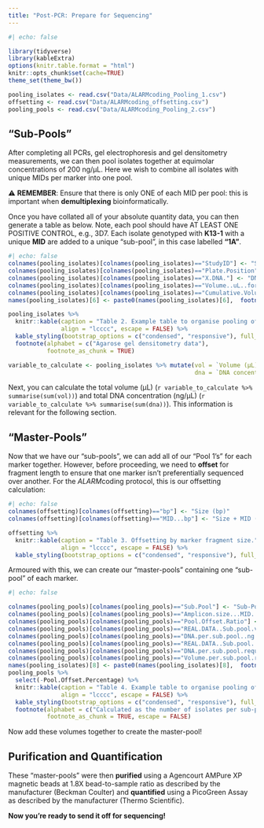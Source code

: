 ```yaml
---
title: "Post-PCR: Prepare for Sequencing"
---
```


```r
#| echo: false

library(tidyverse)
library(kableExtra)
options(knitr.table.format = "html") 
knitr::opts_chunk$set(cache=TRUE)
theme_set(theme_bw())

pooling_isolates <- read.csv("Data/ALARMcoding_Pooling_1.csv")
offsetting <- read.csv("Data/ALARMcoding_offsetting.csv")
pooling_pools <- read.csv("Data/ALARMcoding_Pooling_2.csv")
```

## "Sub-Pools"

After completing all PCRs, gel electrophoresis and gel densitometry measurements, we can then pool isolates together at equimolar concentrations of 200 ng/μL. Here we wish to combine all isolates with unique MIDs per marker into one pool.

⚠️ **REMEMBER**: Ensure that there is only ONE of each MID per pool: this is important when **demultiplexing** bioinformatically.

Once you have collated all of your absolute quantity data, you can then generate a table as below. Note, each pool should have AT LEAST ONE POSITIVE CONTROL, e.g., 3D7. Each isolate genotyped with **K13-1** with a unique **MID** are added to a unique "sub-pool", in this case labelled **"1A"**.

```r
#| echo: false
colnames(pooling_isolates)[colnames(pooling_isolates)=="StudyID"] <- "Sample Name"
colnames(pooling_isolates)[colnames(pooling_isolates)=="Plate.Position"] <- "Plate Position"
colnames(pooling_isolates)[colnames(pooling_isolates)=="X.DNA."] <- "DNA concentration"
colnames(pooling_isolates)[colnames(pooling_isolates)=="Volume..uL..for.200ng.to.add.to.pool"] <- "Volume (μL) to add to pool"
colnames(pooling_isolates)[colnames(pooling_isolates)=="Cumulative.Volume"] <- "Cumulative volume"
names(pooling_isolates)[6] <- paste0(names(pooling_isolates)[6],  footnote_marker_alphabet(1))

pooling_isolates %>%
  knitr::kable(caption = "Table 2. Example table to organise pooling of isolates per marker in 'sub-pools'",
               align = "lcccc", escape = FALSE) %>% 
  kable_styling(bootstrap_options = c("condensed", "responsive"), full_width = TRUE) %>%
  footnote(alphabet = c("Agarose gel densitometry data"),
           footnote_as_chunk = TRUE)

variable_to_calculate <- pooling_isolates %>% mutate(vol = `Volume (μL) to add to pool`, 
                                                     dna = `DNA concentration<sup>a</sup>`)
```

Next, you can calculate the total volume (μL) (`r variable_to_calculate %>% summarise(sum(vol))`) and total DNA concentration (ng/μL) (`r variable_to_calculate %>% summarise(sum(dna))`). This information is relevant for the following section.

## "Master-Pools"

Now that we have our "sub-pools", we can add all of our "Pool 1's" for each marker together. However, before proceeding, we need to **offset** for fragment length to ensure that one marker isn't preferentially sequenced over another. For the *ALARM*coding protocol, this is our offsetting calculation:

```r
#| echo: false
colnames(offsetting)[colnames(offsetting)=="bp"] <- "Size (bp)"
colnames(offsetting)[colnames(offsetting)=="MID...bp"] <- "Size + MID (bp)"

offsetting %>%
  knitr::kable(caption = "Table 3. Offsetting by marker fragment size.",
               align = "lcccc", escape = FALSE) %>% 
  kable_styling(bootstrap_options = c("condensed", "responsive"), full_width = T)
```

Armoured with this, we can create our "master-pools" containing one "sub-pool" of each marker.

```r
#| echo: false

colnames(pooling_pools)[colnames(pooling_pools)=="Sub.Pool"] <- "Sub-Pool"
colnames(pooling_pools)[colnames(pooling_pools)=="Amplicon.size...MID..bp."] <- "Amplicon Size (bp)"
colnames(pooling_pools)[colnames(pooling_pools)=="Pool.Offset.Ratio"] <- "Pool Offset Ratio"
colnames(pooling_pools)[colnames(pooling_pools)=="REAL.DATA..Sub.pool.volume..uL."] <- "Sub-pool Total Volume (μL)"
colnames(pooling_pools)[colnames(pooling_pools)=="DNA.per.sub.pool..ng."] <- "DNA per sub-pool (ng)"
colnames(pooling_pools)[colnames(pooling_pools)=="REAL.DATA..Sub.pool.....ng.uL."] <- "Sub-pool Total DNA (ng/μL)"
colnames(pooling_pools)[colnames(pooling_pools)=="DNA.per.sub.pool.required.for.master.pool..ng."] <- "DNA per sub-pool required for master-pool (ng)"
colnames(pooling_pools)[colnames(pooling_pools)=="Volume.per.sub.pool.required.for.master.pool..uL."] <- "Volume per sub-pool required for master-pool (ng)"
names(pooling_isolates)[8] <- paste0(names(pooling_isolates)[8],  footnote_marker_alphabet(1))
pooling_pools %>%
  select(-Pool.Offset.Percentage) %>% 
  knitr::kable(caption = "Table 4. Example table to organise pooling of isolates per marker in 'sub-pools'",
               align = "lcccc", escape = FALSE) %>% 
  kable_styling(bootstrap_options = c("condensed", "responsive"), full_width = TRUE) %>%
  footnote(alphabet = c("Calculated as the number of isolates per sub-pool (104) times the 200 ng/uL per amplicon equimolar concentration standardisation: 20,800 ng total"),
           footnote_as_chunk = TRUE, escape = FALSE) 
```

Now add these volumes together to create the master-pool!

## Purification and Quantification

These "master-pools" were then **purified** using a Agencourt AMPure XP magnetic beads at 1.8X bead-to-sample ratio as described by the manufacturer (Beckman Coulter) and **quantified** using a PicoGreen Assay as described by the manufacturer (Thermo Scientific).

**Now you're ready to send it off for sequencing!**
